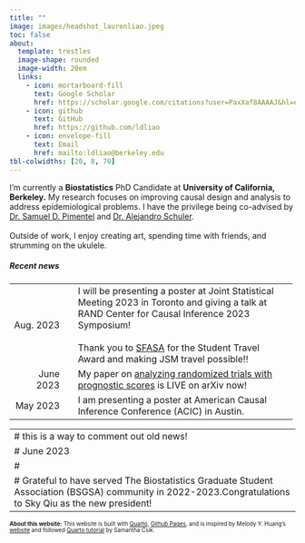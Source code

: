 ```yaml
---
title: ""
image: images/headshot_laurenliao.jpeg
toc: false
about: 
  template: trestles
  image-shape: rounded
  image-width: 20em
  links:
    - icon: mortarboard-fill
      text: Google Scholar
      href: https://scholar.google.com/citations?user=PaxXaf8AAAAJ&hl=en&oi=ao
    - icon: github
      text: GitHub
      href: https://github.com/ldliao
    - icon: envelope-fill
      text: Email
      href: mailto:ldliao@berkeley.edu
tbl-colwidths: [20, 8, 70]
---
```


::: {#hero-heading}
::: {style="font-size: 100%;"}
I'm currently a **Biostatistics** PhD Candidate at **University of California, Berkeley.** My research focuses on improving causal design and analysis to address epidemiological problems. I have the privilege being co-advised by [Dr. Samuel D. Pimentel](https://www.stat.berkeley.edu/~spi/) and [Dr. Alejandro Schuler](https://publichealth.berkeley.edu/people/alejandro-schuler/). \
\
Outside of work, I enjoy creating art, spending time with friends, and strumming on the ukulele.
:::

##### Recent news

::: {style="font-size: 95%;"}
+------------:+---+:--------------------------------------------------------------------------------------------------------------------------------------------------+
| Aug. 2023   |   | I will be presenting a poster at Joint Statistical Meeting 2023 in Toronto and giving a talk at RAND Center for Causal Inference 2023 Symposium!\ |
|             |   | \                                                                                                                                                 |
|             |   | Thank you to [SFASA](http://sfasa.org/) for the Student Travel Award and making JSM travel possible!!                                             |
+-------------+---+---------------------------------------------------------------------------------------------------------------------------------------------------+
| June 2023   |   | My paper on [analyzing randomized trials with prognostic scores](https://arxiv.org/abs/2305.19180) is LIVE on arXiv now!                          |
+-------------+---+---------------------------------------------------------------------------------------------------------------------------------------------------+
| May 2023    |   | I am presenting a poster at American Causal Inference Conference (ACIC) in Austin.                                                                |
+-------------+---+---------------------------------------------------------------------------------------------------------------------------------------------------+

---
# this is a way to comment out old news!
# June 2023
# 
# Grateful to have served The Biostatistics Graduate Student Association (BSGSA) community in 2022-2023.Congratulations to Sky Qiu as the new president!
---
:::

::: {style="font-size: 70%;"}
**About this website:** This website is built with [Quarto](https://quarto.org/), [Github Pages](https://pages.github.com/), and is inspired by Melody Y. Huang's [website](https://www.melodyyhuang.com/) and followed [Quarto tutorial](https://samanthacsik.github.io/) by Samantha Csik.
:::
:::
